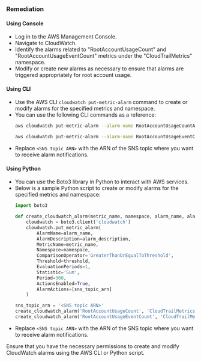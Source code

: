 ### Remediation

#### Using Console

   - Log in to the AWS Management Console.
   - Navigate to CloudWatch.
   - Identify the alarms related to "RootAccountUsageCount" and "RootAccountUsageEventCount" metrics under the "CloudTrailMetrics" namespace.
   - Modify or create new alarms as necessary to ensure that alarms are triggered appropriately for root account usage.
   
#### Using CLI

   - Use the AWS CLI `cloudwatch put-metric-alarm` command to create or modify alarms for the specified metrics and namespace.
   - You can use the following CLI commands as a reference:
     ```bash
     aws cloudwatch put-metric-alarm --alarm-name RootAccountUsageCountAlarm --alarm-description "Alarm for Root Account Usage Count" --metric-name RootAccountUsageCount --namespace CloudTrailMetrics --comparison-operator GreaterThanOrEqualToThreshold --threshold 1 --evaluation-periods 1 --statistic Sum --period 300 --actions-enabled --alarm-actions <SNS topic ARN>
     
     aws cloudwatch put-metric-alarm --alarm-name RootAccountUsageEventCountAlarm --alarm-description "Alarm for Root Account Usage Event Count" --metric-name RootAccountUsageEventCount --namespace CloudTrailMetrics --comparison-operator GreaterThanOrEqualToThreshold --threshold 1 --evaluation-periods 1 --statistic Sum --period 300 --actions-enabled --alarm-actions <SNS topic ARN>
     ```
   - Replace `<SNS topic ARN>` with the ARN of the SNS topic where you want to receive alarm notifications.

#### Using Python

   - You can use the Boto3 library in Python to interact with AWS services.
   - Below is a sample Python script to create or modify alarms for the specified metrics and namespace:
     ```python
     import boto3

     def create_cloudwatch_alarm(metric_name, namespace, alarm_name, alarm_description, threshold, sns_topic_arn):
         cloudwatch = boto3.client('cloudwatch')
         cloudwatch.put_metric_alarm(
             AlarmName=alarm_name,
             AlarmDescription=alarm_description,
             MetricName=metric_name,
             Namespace=namespace,
             ComparisonOperator='GreaterThanOrEqualToThreshold',
             Threshold=threshold,
             EvaluationPeriods=1,
             Statistic='Sum',
             Period=300,
             ActionsEnabled=True,
             AlarmActions=[sns_topic_arn]
         )

     sns_topic_arn = '<SNS topic ARN>'
     create_cloudwatch_alarm('RootAccountUsageCount', 'CloudTrailMetrics', 'RootAccountUsageCountAlarm', 'Alarm for Root Account Usage Count', 1, sns_topic_arn)
     create_cloudwatch_alarm('RootAccountUsageEventCount', 'CloudTrailMetrics', 'RootAccountUsageEventCountAlarm', 'Alarm for Root Account Usage Event Count', 1, sns_topic_arn)
     ```
   - Replace `<SNS topic ARN>` with the ARN of the SNS topic where you want to receive alarm notifications.

Ensure that you have the necessary permissions to create and modify CloudWatch alarms using the AWS CLI or Python script.